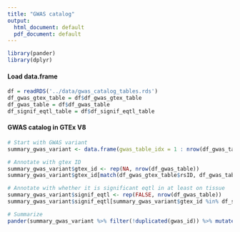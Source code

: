 ```yaml
---
title: "GWAS catalog"
output:
  html_document: default
  pdf_document: default
---
```


```r
library(pander)
library(dplyr)
```
  
#### Load data.frame
```r
df = readRDS('../data/gwas_catalog_tables.rds')
df_gwas_gtex_table = df$df_gwas_gtex_table
df_gwas_table = df$df_gwas_table
df_signif_eqtl_table = df$df_signif_eqtl_table
```

#### GWAS catalog in GTEx V8

```r
# Start with GWAS variant
summary_gwas_variant <- data.frame(gwas_table_idx = 1 : nrow(df_gwas_table), gwas_id = df_gwas_table$rsID)

# Annotate with gtex ID
summary_gwas_variant$gtex_id <- rep(NA, nrow(df_gwas_table))
summary_gwas_variant$gtex_id[match(df_gwas_gtex_table$rsID, df_gwas_table$rsID)] <- df_gwas_gtex_table$GTExID

# Annotate with whether it is significant eqtl in at least on tissue
summary_gwas_variant$signif_eqtl <- rep(FALSE, nrow(df_gwas_table))
summary_gwas_variant$signif_eqtl[summary_gwas_variant$gtex_id %in% df_signif_eqtl_table$GTExID] <- TRUE

# Summarize
pander(summary_gwas_variant %>% filter(!duplicated(gwas_id)) %>% mutate(gtex_variant = !is.na(gtex_id), gwas_variant = T) %>% group_by(gwas_variant, gtex_variant, signif_eqtl) %>% summarise(count = n()) %>% ungroup() %>% mutate(gwas_total = sum(count[gwas_variant]), gtex_total = sum(count[gtex_variant]), signif_eqtl_total = sum(count[signif_eqtl])) %>% mutate(tag_rate = gtex_total / gwas_total, signif_eqtl_rate = signif_eqtl_total / gtex_total))
```